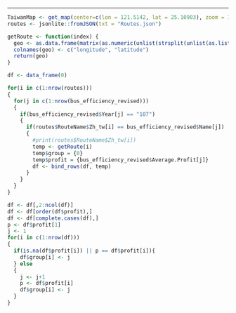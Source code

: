 ---
```r
TaiwanMap <- get_map(center=c(lon = 121.5142, lat = 25.10903), zoom = 11, maptype = "toner-lite")
routes <- jsonlite::fromJSON(txt = "Routes.json")

getRoute <- function(index) {
  geo <- as.data.frame(matrix(as.numeric(unlist(strsplit(unlist(as.list(strsplit(substring(routes$Geometry[index],13,nchar(routes$Geometry[index])-1), ", ")[[1]])), " "))), ncol=2, byrow=TRUE))
  colnames(geo) <- c("longitude", "latitude")
  return(geo)
}

df <- data_frame(0)

for(i in c(1:nrow(routes)))
{
  for(j in c(1:nrow(bus_efficiency_revised)))
  {
    if(bus_efficiency_revised$Year[j] == "107")
    {
      if(routes$RouteName$Zh_tw[i] == bus_efficiency_revised$Name[j])
      {
        #print(routes$RouteName$Zh_tw[i])
        temp <- getRoute(i)
        temp$group = {0}
        temp$profit = {bus_efficiency_revised$Average.Profit[j]}
        df <- bind_rows(df, temp)
      }
    }
  }
}

df <- df[,2:ncol(df)]
df <- df[order(df$profit),]
df <- df[complete.cases(df),]
p <- df$profit[1]
j <- 1
for(i in c(1:nrow(df)))
{
  if(is.na(df$profit[i]) || p == df$profit[i]){
    df$group[i] <- j
  } else
  {
    j <- j+1
    p <- df$profit[i]
    df$group[i] <- j
  }
}
```